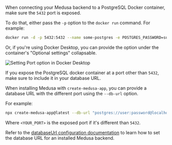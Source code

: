 When connecting your Medusa backend to a PostgreSQL Docker container, make sure the `5432` port is exposed.

To do that, either pass the `-p` option to the `docker run` command. For example:

```bash
docker run -d -p 5432:5432 --name some-postgres -e POSTGRES_PASSWORD=supersecret postgres
```

Or, if you're using Docker Desktop, you can provide the option under the container's "Optional settings" collapsable.

![Setting Port option in Docker Desktop](https://res.cloudinary.com/dza7lstvk/image/upload/v1699952615/Medusa%20Docs/Screenshots/Screenshot_2023-11-14_at_10.56.04_AM_nsur0q.png)

If you expose the PostgreSQL docker container at a port other than `5432`, make sure to include it in your database URL.

When installing Medusa with `create-medusa-app`, you can provide a database URL with the different port using the `--db-url` option.

For example:

```bash
npx create-medusa-app@latest --db-url "postgres://user:password@localhost:<YOUR_PORT>/medusa-store"
```

Where `<YOUR_PORT>` is the exposed port if it's different than `5432`.

Refer to the [databaseUrl configuration documentation](/references/medusa-config#databaseUrl) to learn how to set the database URL for an installed Medusa backend.
